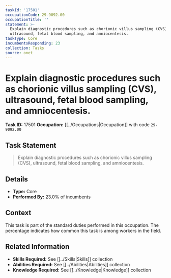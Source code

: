 ```yaml
---
taskId: '17501'
occupationCode: 29-9092.00
occupationTitle: ''
statement: >-
  Explain diagnostic procedures such as chorionic villus sampling (CVS),
  ultrasound, fetal blood sampling, and amniocentesis.
taskType: Core
incumbentsResponding: 23
collection: Tasks
source: onet
---
```

# Explain diagnostic procedures such as chorionic villus sampling (CVS), ultrasound, fetal blood sampling, and amniocentesis.

**Task ID:** 17501
**Occupation:** [[../Occupations|Occupation]] with code `29-9092.00`

## Task Statement

> Explain diagnostic procedures such as chorionic villus sampling (CVS), ultrasound, fetal blood sampling, and amniocentesis.

## Details

- **Type:** Core
- **Performed By:** 23.0% of incumbents

## Context

This task is part of the standard duties performed in this occupation. The percentage indicates how common this task is among workers in the field.

## Related Information

- **Skills Required:** See [[../Skills|Skills]] collection
- **Abilities Required:** See [[../Abilities|Abilities]] collection
- **Knowledge Required:** See [[../Knowledge|Knowledge]] collection

